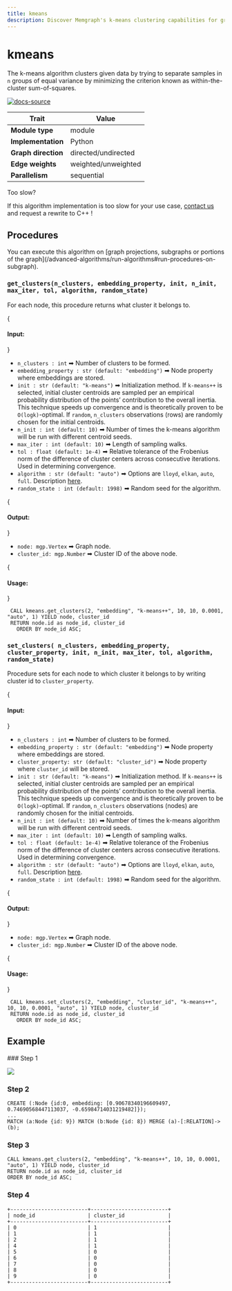 ```yaml
---
title: kmeans
description: Discover Memgraph's k-means clustering capabilities for grouping similar nodes in graphs. Access tutorials and comprehensive documentation to learn how to efficiently perform k-means clustering and extract valuable insights from your graph data in Memgraph.
---
```



# kmeans


The k-means algorithm clusters given data by trying to separate samples in `n` groups of equal variance by minimizing the criterion known as 
within-the-cluster sum-of-squares.

[![docs-source](https://img.shields.io/badge/source-kmeans-FB6E00?logo=github&style=for-the-badge)](https://github.com/memgraph/mage/blob/main/python/kmeans.py)

| Trait               | Value                                                          |
| ------------------- | -------------------------------------------------------------- |
| **Module type**     | module              |
| **Implementation**  | Python              |
| **Graph direction** | directed/undirected |
| **Edge weights**    | weighted/unweighted |
| **Parallelism**     | sequential          |

<Callout type="info">

Too slow?

If this algorithm implementation is too slow for your use case, [contact us](mailto:tech@memgraph.com) and request a rewrite to C++ !

</Callout>

## Procedures

<Callout type="info">
You can execute this algorithm on [graph projections, subgraphs or portions of the graph](/advanced-algorithms/run-algorithms#run-procedures-on-subgraph).
</Callout>

### `get_clusters(n_clusters, embedding_property, init, n_init, max_iter, tol, algorithm, random_state)`
For each node, this procedure returns what cluster it belongs to.

{<h4> Input: </h4>}

- `n_clusters : int` ➡ Number of clusters to be formed.
- `embedding_property : str (default: "embedding")` ➡ Node property where embeddings are stored.
- `init : str (default: "k-means")` ➡ Initialization method. If `k-means++` is selected, initial cluster centroids are sampled per an empirical probability distribution of the points’ contribution to the overall inertia. This technique speeds up convergence and is theoretically proven to be `O(logk)`-optimal. 
If `random`, `n_clusters` observations (rows) are randomly chosen for the initial centroids.
- `n_init : int (default: 10)` ➡ Number of times the k-means algorithm will be run with different centroid seeds.
- `max_iter : int (default: 10)` ➡ Length of sampling walks.
- `tol : float (default: 1e-4)` ➡ Relative tolerance of the Frobenius norm of the difference of cluster centers across consecutive iterations. Used in determining convergence.
- `algorithm : str (default: "auto")` ➡ Options are `lloyd`, `elkan`, `auto`, `full`. Description [here](https://scikit-learn.org/stable/modules/generated/sklearn.cluster.KMeans.html#:~:text=algorithm%7B%E2%80%9Clloyd%E2%80%9D%2C%20%E2%80%9Celkan%E2%80%9D%2C%20%E2%80%9Cauto%E2%80%9D%2C%20%E2%80%9Cfull%E2%80%9D%7D%2C%20default%3D%E2%80%9Dlloyd%E2%80%9D).
- `random_state : int (default: 1998)` ➡ Random seed for the algorithm.

{<h4> Output: </h4>}

- `node: mgp.Vertex` ➡ Graph node.
- `cluster_id: mgp.Number` ➡ Cluster ID of the above node.

{<h4> Usage: </h4>}

```cypher
 CALL kmeans.get_clusters(2, "embedding", "k-means++", 10, 10, 0.0001, "auto", 1) YIELD node, cluster_id
 RETURN node.id as node_id, cluster_id
   ORDER BY node_id ASC;
```

### `set_clusters( n_clusters, embedding_property, cluster_property, init, n_init, max_iter, tol, algorithm, random_state)`
Procedure sets for each node to which cluster it belongs to by writing cluster id  to `cluster_property`.

{<h4> Input: </h4>}

- `n_clusters : int` ➡ Number of clusters to be formed.
- `embedding_property : str (default: "embedding")` ➡ Node property where embeddings are stored.
- `cluster_property: str (default: "cluster_id")` ➡ Node property where `cluster_id` will be stored.
- `init : str (default: "k-means")` ➡ Initialization method. If `k-means++` is selected, initial cluster centroids are sampled per an empirical probability distribution of the points’ contribution to the overall inertia. This technique speeds up convergence and is theoretically proven to be `O(logk)`-optimal. 
If `random`, `n_clusters` observations (nodes) are randomly chosen for the initial centroids.
- `n_init : int (default: 10)` ➡ Number of times the k-means algorithm will be run with different centroid seeds.
- `max_iter : int (default: 10)` ➡ Length of sampling walks.
- `tol : float (default: 1e-4)` ➡ Relative tolerance of the Frobenius norm of the difference of cluster centers across consecutive iterations. Used in determining convergence.
- `algorithm : str (default: "auto")` ➡ Options are `lloyd`, `elkan`, `auto`, `full`. Description [here](https://scikit-learn.org/stable/modules/generated/sklearn.cluster.KMeans.html#:~:text=algorithm%7B%E2%80%9Clloyd%E2%80%9D%2C%20%E2%80%9Celkan%E2%80%9D%2C%20%E2%80%9Cauto%E2%80%9D%2C%20%E2%80%9Cfull%E2%80%9D%7D%2C%20default%3D%E2%80%9Dlloyd%E2%80%9D).
- `random_state : int (default: 1998)` ➡ Random seed for the algorithm.

{<h4> Output: </h4>}

- `node: mgp.Vertex` ➡ Graph node.
- `cluster_id: mgp.Number` ➡ Cluster ID of the above node.

{<h4> Usage: </h4>}

```cypher
 CALL kmeans.set_clusters(2, "embedding", "cluster_id", "k-means++", 10, 10, 0.0001, "auto", 1) YIELD node, cluster_id
 RETURN node.id as node_id, cluster_id
   ORDER BY node_id ASC;
```

## Example

<Steps>
### Step 1

![](/pages/advanced-algorithms/available-algorithms/kmeans_clustering/img.png)

### Step 2

```cypher
CREATE (:Node {id:0, embedding: [0.90678340196609497, 0.74690568447113037, -0.65984714031219482]});
...
MATCH (a:Node {id: 9}) MATCH (b:Node {id: 8}) MERGE (a)-[:RELATION]->(b);
```

### Step 3

```cypher
CALL kmeans.get_clusters(2, "embedding", "k-means++", 10, 10, 0.0001, "auto", 1) YIELD node, cluster_id
RETURN node.id as node_id, cluster_id
ORDER BY node_id ASC;
```

### Step 4

```plaintext
+-------------------------+-------------------------+
| node_id                 | cluster_id              |
+-------------------------+-------------------------+
| 0                       | 1                       |
| 1                       | 1                       |
| 2                       | 1                       |
| 4                       | 1                       |
| 5                       | 0                       |
| 6                       | 0                       |
| 7                       | 0                       |
| 8                       | 0                       |
| 9                       | 0                       |
+-------------------------+-------------------------+
```
</Steps>